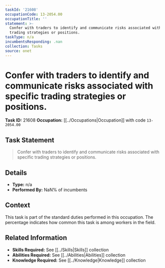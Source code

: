 ```yaml
---
taskId: '21608'
occupationCode: 13-2054.00
occupationTitle: ''
statement: >-
  Confer with traders to identify and communicate risks associated with specific
  trading strategies or positions.
taskType: n/a
incumbentsResponding: .nan
collection: Tasks
source: onet
---
```

# Confer with traders to identify and communicate risks associated with specific trading strategies or positions.

**Task ID:** 21608
**Occupation:** [[../Occupations|Occupation]] with code `13-2054.00`

## Task Statement

> Confer with traders to identify and communicate risks associated with specific trading strategies or positions.

## Details

- **Type:** n/a
- **Performed By:** NaN% of incumbents

## Context

This task is part of the standard duties performed in this occupation. The percentage indicates how common this task is among workers in the field.

## Related Information

- **Skills Required:** See [[../Skills|Skills]] collection
- **Abilities Required:** See [[../Abilities|Abilities]] collection
- **Knowledge Required:** See [[../Knowledge|Knowledge]] collection

